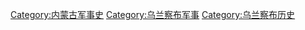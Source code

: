 [[Category:内蒙古军事史|Category:内蒙古军事史]]
[[Category:乌兰察布军事|Category:乌兰察布军事]]
[[Category:乌兰察布历史|Category:乌兰察布历史]]